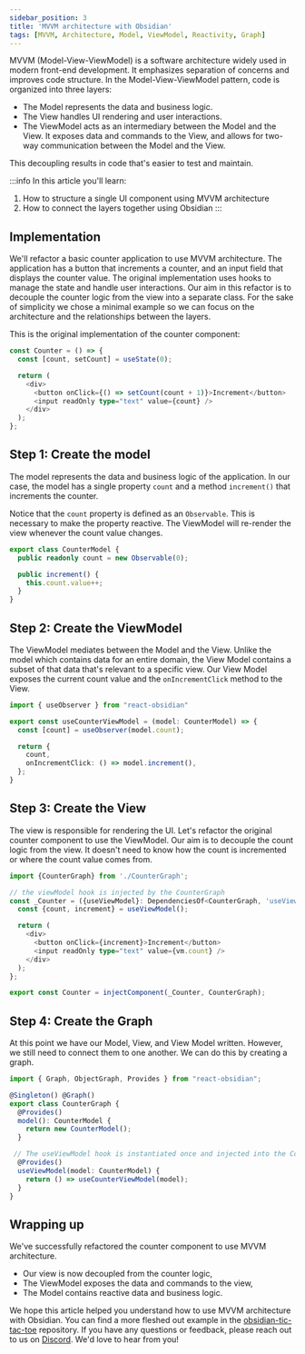 ```yaml
---
sidebar_position: 3
title: 'MVVM architecture with Obsidian'
tags: [MVVM, Architecture, Model, ViewModel, Reactivity, Graph]
---
```


MVVM (Model-View-ViewModel) is a software architecture widely used in modern front-end development. It emphasizes separation of concerns and improves code structure. In the Model-View-ViewModel pattern, code is organized into three layers:
* The Model represents the data and business logic.
* The View handles UI rendering and user interactions.
* The ViewModel acts as an intermediary between the Model and the View. It exposes data and commands to the View, and allows for two-way communication between the Model and the View.

This decoupling results in code that's easier to test and maintain.

:::info
In this article you'll learn:
1. How to structure a single UI component using MVVM architecture
2. How to connect the layers together using Obsidian
:::

## Implementation
We'll refactor a basic counter application to use MVVM architecture. The application has a button that increments a counter, and an input field that displays the counter value.
The original implementation uses hooks to manage the state and handle user interactions. Our aim in this refactor is to decouple the counter logic from the view into a separate class. For the sake of simplicity we chose a minimal example so we can focus on the architecture and the relationships between the layers.


This is the original implementation of the counter component:
```ts title="Counter.tsx"
const Counter = () => {
  const [count, setCount] = useState(0);

  return (
    <div>
      <button onClick={() => setCount(count + 1)}>Increment</button>
      <input readOnly type="text" value={count} />
    </div>
  );
};
```

## Step 1: Create the model
The model represents the data and business logic of the application. In our case, the model has a single property `count` and a method `increment()` that increments the counter.

Notice that the `count` property is defined as an `Observable`. This is necessary to make the property reactive. The ViewModel will re-render the view whenever the count value changes.

```ts title="CounterModel.ts"
export class CounterModel {
  public readonly count = new Observable(0);

  public increment() {
    this.count.value++;
  }
}
```

## Step 2: Create the ViewModel
The ViewModel mediates between the Model and the View. Unlike the model which contains data for an entire domain, the View Model contains a subset of that data that's relevant to a specific view. Our View Model exposes the current count value and the `onIncrementClick` method to the View.

``` ts title="CounterViewModel.ts"
import { useObserver } from "react-obsidian"

export const useCounterViewModel = (model: CounterModel) => {
  const [count] = useObserver(model.count);

  return {
    count,
    onIncrementClick: () => model.increment(),
  };
}
```

## Step 3: Create the View
 The view is responsible for rendering the UI. Let's refactor the original counter component to use the ViewModel. Our aim is to decouple the count logic from the view. It doesn't need to know how the count is incremented or where the count value comes from.

```ts title="Counter.tsx"
import {CounterGraph} from './CounterGraph';

// the viewModel hook is injected by the CounterGraph
const _Counter = ({useViewModel}: DependenciesOf<CounterGraph, 'useViewModel'>) => {
  const {count, increment} = useViewModel();

  return (
    <div>
      <button onClick={increment}>Increment</button>
      <input readOnly type="text" value={vm.count} />
    </div>
  );
};

export const Counter = injectComponent(_Counter, CounterGraph);
```

## Step 4: Create the Graph
At this point we have our Model, View, and View Model written. However, we still need to connect them to one another. We can do this by creating a graph.

```ts title="CounterGraph.ts"
import { Graph, ObjectGraph, Provides } from "react-obsidian";

@Singleton() @Graph()
export class CounterGraph {
  @Provides()
  model(): CounterModel {
    return new CounterModel();
  }

 // The useViewModel hook is instantiated once and injected into the Counter component
  @Provides()
  useViewModel(model: CounterModel) {
    return () => useCounterViewModel(model);
  }
}
```

## Wrapping up

We've successfully refactored the counter component to use MVVM architecture.
* Our view is now decoupled from the counter logic,
* The ViewModel exposes the data and commands to the view,
* The Model contains reactive data and business logic.

We hope this article helped you understand how to use MVVM architecture with Obsidian. You can find a more fleshed out example in the [obsidian-tic-tac-toe](https://github.com/guyca/obsidian-tic-tac-toe) repository. If you have any questions or feedback, please reach out to us on [Discord](https://discord.gg/MDH2axwaPy). We'd love to hear from you!
